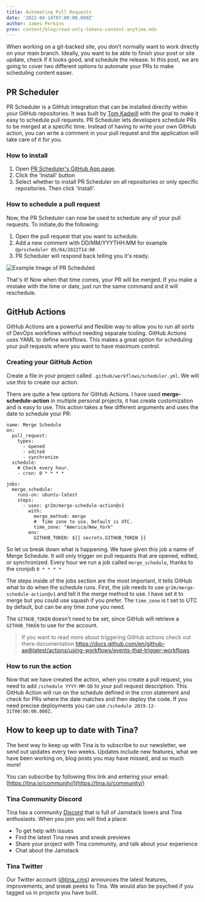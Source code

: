 ```yaml
---
title: Automating Pull Requests
date: '2022-04-14T07:00:00.000Z'
author: James Perkins
prev: content/blog/read-only-tokens-content-anytime.mdx
---
```


When working on a git-backed site, you don’t normally want to work directly on your main branch. Ideally, you want to be able to finish your post or site update, check if it looks good, and schedule the release. In this post, we are going to cover two different options to automate your PRs to make scheduling content easier.

## PR Scheduler

PR Scheduler is a GitHub integration that can be installed directly within your GitHub repositories. It was built by [Tom Kadwill](https://tomkadwill.com/) with the goal to make it easy to schedule pull requests. PR Scheduler lets developers schedule PRs to be merged at a specific time. Instead of having to write your own GitHub action, you can write a comment in your pull request and the application will take care of it for you.

### How to install

1.  Open [PR Scheduler's GitHub App page](https://github.com/apps/pr-scheduler).
2.  Click the 'Install' button
3.  Select whether to install PR Scheduler on all repositories or only specific repositories. Then click 'Install'.

### How to schedule a pull request

Now, the PR Scheduler can now be used to schedule any of your pull requests. To initiate,do the following:

1.  Open the pull request that you want to schedule.
2.  Add a new comment with DD/MM/YYYTHH:MM for example `@prscheduler 05/04/2022T14:00`
3.  PR Scheduler will respond back telling you it's ready.

![Example Image of PR Scheduled](/img/blog/automating-pull-requests/pr-scheduler.png "")

That's it! Now when that time comes, your PR will be merged. If you make a mistake with the time or date, just run the same command and it will reschedule.

## GitHub Actions

GitHub Actions are a powerful and flexible way to allow you to run all sorts of DevOps workflows without needing separate tooling. GitHub Actions uses YAML to define workflows. This makes a great option for scheduling your pull requests where you want to have maximum control.

### Creating your GitHub Action

Create a file in your project called `.github/workflows/scheduler.yml`. We will use this to create our action.

There are quite a few options for GitHub Actions. I have used **merge-schedule-action** in multiple personal projects, it has create customization and is easy to use. This action takes a few different arguments and uses the date to schedule your PR:

```
name: Merge Schedule
on:
  pull_request:
    types:
      - opened
      - edited
      - synchronize
  schedule:
    # Check every hour.
    - cron: 0 * * * *

jobs:
  merge_schedule:
    runs-on: ubuntu-latest
    steps:
      - uses: gr2m/merge-schedule-action@v1
        with:
          merge_method: merge
          #  Time zone to use. Default is UTC.
          time_zone: "America/New_York"
        env:
          GITHUB_TOKEN: ${{ secrets.GITHUB_TOKEN }}
```

So let us break down what is happening. We have given this job a name of Merge Schedule. It will only trigger on pull requests that are opened, edited, or synchronized. Every hour we run a job called `merge_schedule`, thanks to the cronjob `0 * * * *`

The steps inside of the jobs section are the most important, it tells GitHub what to do when the schedule runs. First, the job needs to use `gr2m/merge-schedule-action@v1` and tell it the merge method to use. I have set it to merge but you could use squash if you prefer. The `time_zone` is t set to UTC by default, but can be any time zone you need.

The `GITHUB_TOKEN` doesn’t need to be set, since GitHub will retrieve a `GITHUB_TOKEN` to use for the account.

> If you want to read more about triggering GitHub actions check out there documentation https://docs.github.com/en/github-ae@latest/actions/using-workflows/events-that-trigger-workflows

### How to run the action

Now that we have created the action, when you create a pull request, you need to add `/schedule YYYY-MM-DD` to your pull request description. This GitHub Action will run on the schedule defined in the cron statement and check for PRs where the date matches and then deploy the code. If you need precise deployments you can use `/schedule 2019-12-31T00:00:00.000Z.`

## How to keep up to date with Tina?

The best way to keep up with Tina is to subscribe to our newsletter, we send out updates every two weeks. Updates include new features, what we have been working on, blog posts you may have missed, and so much more!

You can subscribe by following this link and entering your email: [https://tina.io/community/](https://tina.io/community/)

### Tina Community Discord

Tina has a community [Discord](https://discord.com/invite/zumN63Ybpf) that is full of Jamstack lovers and Tina enthusiasts. When you join you will find a place:

*   To get help with issues
*   Find the latest Tina news and sneak previews
*   Share your project with Tina community, and talk about your experience
*   Chat about the Jamstack

### Tina Twitter

Our Twitter account ([@tina\_cms](https://twitter.com/tina\_cms)) announces the latest features, improvements, and sneak peeks to Tina. We would also be psyched if you tagged us in projects you have built.

